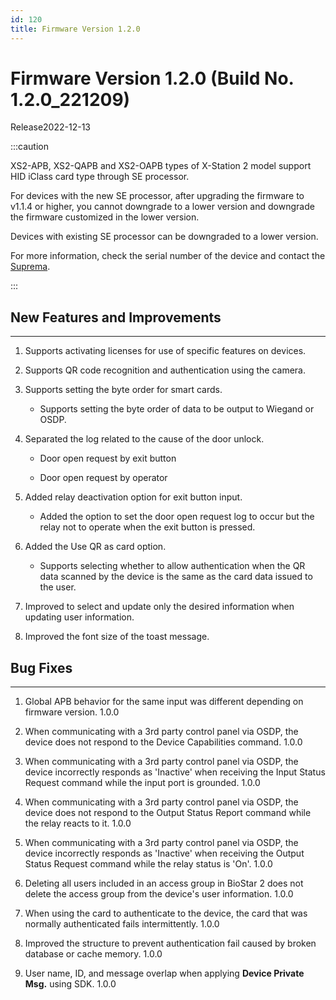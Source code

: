 ```yaml
---
id: 120
title: Firmware Version 1.2.0
---
```


# Firmware Version 1.2.0 (Build No. 1.2.0_221209)

Release<Separator/>2022-12-13

:::caution

XS2-APB, XS2-QAPB and XS2-OAPB types of X-Station 2 model support HID iClass card type through SE processor.

For devices with the new SE processor, after upgrading the firmware to v1.1.4 or higher, you cannot downgrade to a lower version and downgrade the firmware customized in the lower version.

Devices with existing SE processor can be downgraded to a lower version.

For more information, check the serial number of the device and contact the [Suprema](https://supremainc.com).

:::

## New Features and Improvements

---

1. Supports activating licenses for use of specific features on devices.

1. Supports QR code recognition and authentication using the camera.

1. Supports setting the byte order for smart cards.

    - Supports setting the byte order of data to be output to Wiegand or OSDP.

1. Separated the log related to the cause of the door unlock.

    - Door open request by exit button

    - Door open request by operator

1. Added relay deactivation option for exit button input.

    - Added the option to set the door open request log to occur but the relay not to operate when the exit button is pressed.

1. Added the Use QR as card option.

    - Supports selecting whether to allow authentication when the QR data scanned by the device is the same as the card data issued to the user.

1. Improved to select and update only the desired information when updating user information.

1. Improved the font size of the toast message.

## Bug Fixes

---

<BugLists>

1. Global APB behavior for the same input was different depending on firmware version. <Badge>1.0.0</Badge>

1. When communicating with a 3rd party control panel via OSDP, the device does not respond to the Device Capabilities command. <Badge>1.0.0</Badge>

1. When communicating with a 3rd party control panel via OSDP, the device incorrectly responds as 'Inactive' when receiving the Input Status Request command while the input port is grounded. <Badge>1.0.0</Badge>

1. When communicating with a 3rd party control panel via OSDP, the device does not respond to the Output Status Report command while the relay reacts to it. <Badge>1.0.0</Badge>

1. When communicating with a 3rd party control panel via OSDP, the device incorrectly responds as 'Inactive' when receiving the Output Status Request command while the relay status is 'On'. <Badge>1.0.0</Badge>

1. Deleting all users included in an access group in BioStar 2 does not delete the access group from the device's user information. <Badge>1.0.0</Badge>

1. When using the card to authenticate to the device, the card that was normally authenticated fails intermittently. <Badge>1.0.0</Badge>

1. Improved the structure to prevent authentication fail caused by broken database or cache memory. <Badge>1.0.0</Badge>

1. User name, ID, and message overlap when applying **Device Private Msg.** using SDK. <Badge>1.0.0</Badge>

</BugLists>